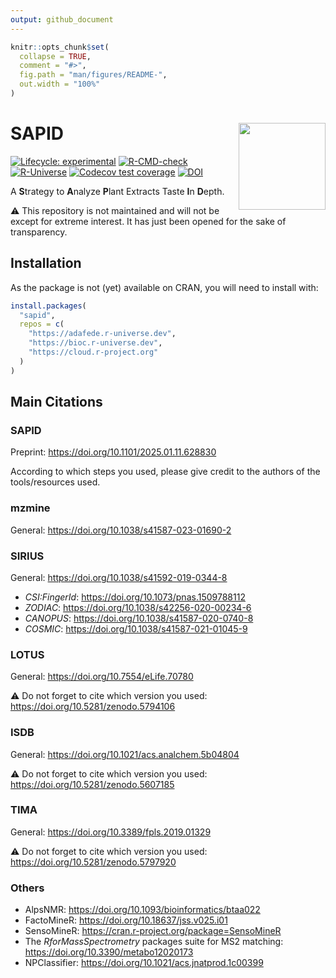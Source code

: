 ```yaml
---
output: github_document
---
```


<!-- README.md is generated from README.Rmd. Please edit that file -->

```r
knitr::opts_chunk$set(
  collapse = TRUE,
  comment = "#>",
  fig.path = "man/figures/README-",
  out.width = "100%"
)
```

# SAPID <img src='https://raw.githubusercontent.com/adafede/sapid/main/man/figures/logo.svg' align="right" height="139" />

<!-- badges: start -->
[![Lifecycle: experimental](https://img.shields.io/badge/lifecycle-experimental-orange.svg)](https://lifecycle.r-lib.org/articles/stages.html#experimental)
[![R-CMD-check](https://github.com/adafede/sapid/actions/workflows/R-CMD-check.yaml/badge.svg)](https://github.com/adafede/sapid/actions/workflows/R-CMD-check.yaml)
[![R-Universe](https://adafede.r-universe.dev/badges/sapid)](https://adafede.r-universe.dev/sapid)
[![Codecov test coverage](https://codecov.io/gh/adafede/sapid/graph/badge.svg)](https://app.codecov.io/gh/adafede/sapid)
[![DOI](https://zenodo.org/badge/DOI/10.5281/zenodo.14616395.svg)](https://doi.org/10.5281/zenodo.14616395)
<!-- badges: end -->

A **S**trategy to **A**nalyze **P**lant Extracts Taste **I**n **D**epth.

⚠️ This repository is not maintained and will not be except for extreme interest.
It has just been opened for the sake of transparency.

## Installation

As the package is not (yet) available on CRAN, you will need to install with:

``` r
install.packages(
  "sapid",
  repos = c(
    "https://adafede.r-universe.dev",
    "https://bioc.r-universe.dev",
    "https://cloud.r-project.org"
  )
)
```

## Main Citations

### SAPID

Preprint: <https://doi.org/10.1101/2025.01.11.628830>

According to which steps you used, please give credit to the authors of the tools/resources used.

### mzmine

General: <https://doi.org/10.1038/s41587-023-01690-2>

### SIRIUS

General: <https://doi.org/10.1038/s41592-019-0344-8>

- *CSI:FingerId*: <https://doi.org/10.1073/pnas.1509788112>
- *ZODIAC*: <https://doi.org/10.1038/s42256-020-00234-6>
- *CANOPUS*: <https://doi.org/10.1038/s41587-020-0740-8>
- *COSMIC*: <https://doi.org/10.1038/s41587-021-01045-9>

### LOTUS

General: <https://doi.org/10.7554/eLife.70780>

⚠️ Do not forget to cite which version you used: <https://doi.org/10.5281/zenodo.5794106>

### ISDB

General: <https://doi.org/10.1021/acs.analchem.5b04804>

⚠️ Do not forget to cite which version you used: <https://doi.org/10.5281/zenodo.5607185>

### TIMA

General: <https://doi.org/10.3389/fpls.2019.01329>

⚠️ Do not forget to cite which version you used: <https://doi.org/10.5281/zenodo.5797920>

### Others

- AlpsNMR: <https://doi.org/10.1093/bioinformatics/btaa022>
- FactoMineR: <https://doi.org/10.18637/jss.v025.i01>
- SensoMineR: <https://cran.r-project.org/package=SensoMineR>
- The *RforMassSpectrometry* packages suite for MS2 matching: <https://doi.org/10.3390/metabo12020173>
- NPClassifier: <https://doi.org/10.1021/acs.jnatprod.1c00399>
